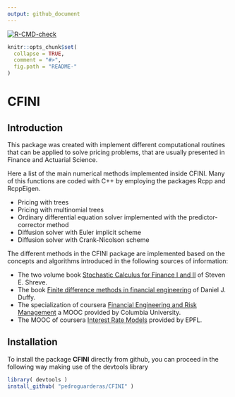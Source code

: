 ```yaml
---
output: github_document
---
```

<!-- badges: start -->
[![R-CMD-check](https://github.com/pedroguarderas/CFINI/actions/workflows/R-CMD-check.yaml/badge.svg)](https://github.com/pedroguarderas/CFINI/actions/workflows/R-CMD-check.yaml)
<!-- badges: end -->
  
<!-- README.md is generated from README.Rmd. Please edit that file -->

```r
knitr::opts_chunk$set(
  collapse = TRUE,
  comment = "#>",
  fig.path = "README-"
)
```
CFINI
=====

## Introduction
This package was created with implement different computational routines that can be applied to 
solve pricing problems, that are usually presented in Finance and Actuarial Science.

Here a list of the main numerical methods implemented inside CFINI. Many of this functions are 
coded with C++ by employing the packages Rcpp and RcppEigen.

- Pricing with trees
- Pricing with multinomial trees
- Ordinary differential equation solver implemented with the predictor-corrector method
- Diffusion solver with Euler implicit scheme
- Diffusion solver with Crank-Nicolson scheme

The different methods in the CFINI package are implemented based on the concepts and algorithms
introduced in the following sources of information:

- The two volume book [Stochastic Calculus for Finance I and II](https://doi.org/10.1007/978-0-387-22527-2) 
of Steven E. Shreve.
- The book [Finite difference methods in financial engineering](
https://www.wiley.com/en-us/Finite+Difference+Methods+in+Financial+Engineering:+A+Partial+Differential+Equati
on+Approach-p-9781118856482) of Daniel J. Duffy.
- The specialization of coursera [Financial Engineering and Risk Management](https://www.coursera.org/specializations/financialengineering) a MOOC provided by Columbia University.
- The MOOC of coursera [Interest Rate Models](https://www.coursera.org/learn/interest-rate-models) 
provided by EPFL.

## Installation
To install the package **CFINI** directly from github, you can proceed in the following way making 
use of the devtools library
```r
library( devtools )
install_github( "pedroguarderas/CFINI" )
```
